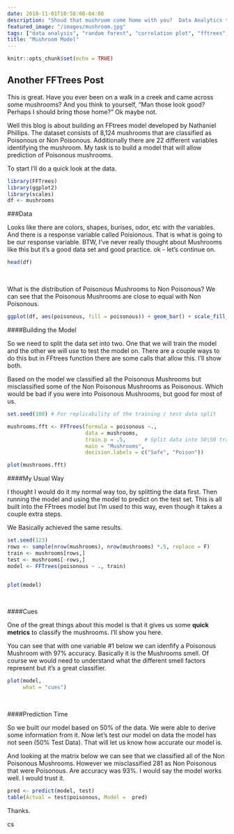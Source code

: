 ```yaml
---
date: 2018-11-01T10:58:08-04:00
description: "Shoud that mushroom come home with you?  Data Analytics to the Rescue by Chris Shockley"
featured_image: "/images/mushroom.jpg"
tags: ["data analysis", "random forest", "correlation plot", "fftrees", "exploratory analysis"]
title: "Mushroom Model"
---
```




```r
knitr::opts_chunk$set(echo = TRUE)
```


## Another FFTrees Post  

This is great.  Have you ever been on a walk in a creek and came across some mushrooms?  And you think to yourself, "Man those look good?  Perhaps I should bring those home?"  Ok maybe not. 

Well this blog is about building an FFtrees model developed by Nathaniel Phillips.  The dataset consists of 8,124 mushrooms that are classified as Poisonous or Non Poisonous.  Additionally there are 22 different variables identifying the mushroom.  My task is to build a model that will allow prediction of Poisonous mushrooms.

To start I'll do a quick look at the data.
```r
library(FFTrees)
library(ggplot2)
library(scales)
df <- mushrooms
```

###Data

Looks like there are colors, shapes, burises, odor, etc with the variables. And there is a response variable called Poisionous.  That is what is going to be our response variable.  BTW, I've never really thought about Mushrooms like this but it's a good data set and good practice.  ok - let's continue on.  

```r
head(df)
```
<br>

What is the distribution of Poisonous Mushrooms to Non Poisonous?  We can see that the Poisonous Mushrooms are close to equal with Non Poisonous.  

```r
ggplot(df, aes(poisonous, fill = poisonous)) + geom_bar() + scale_fill_brewer(palette="Dark2") + labs(title = "Count of Poisonous and Non Poisonous Mushrooms", x = "", y = "Count", caption = "Data:Mushroom Data Set", subtitle = "How many are Poisonous?") + theme(plot.title = element_text(size = 16, face = "bold", family = "mono", hjust = .5), plot.subtitle = element_text(size = 12, family = "mono", hjust = .5)) + labs(fill = "Poisonous") + scale_y_continuous(labels = comma)
```


####Building the Model

So we need to split the data set into two.  One that we will train the model and the other we will use to test the model on.  There are a couple ways to do this but in FFtrees function there are some calls that allow this.  I'll show both. 
<br>

Based on the model we classified all the Poisonous Mushrooms but misclassified some of the Non Poisonous Mushrooms as Poisonous.  Which would be bad if you were into Poisonous Mushrooms, but good for most of us.

```r
set.seed(100) # For replicability of the training / test data split

mushrooms.fft <- FFTrees(formula = poisonous ~.,
                         data = mushrooms,
                         train.p = .5,      # Split data into 50\50 training \ test
                         main = "Mushrooms",
                         decision.labels = c("Safe", "Poison")) 

```

```r
plot(mushrooms.fft)
```

####My Usual Way

I thought I would do it my normal way too, by splitting the data first.  Then running the model and using the model to predict on the test set.  This is all built into the FFtrees model but I'm used to this way, even though it takes a couple extra steps.

We Basically achieved the same results.
```r
set.seed(123)
rows <- sample(nrow(mushrooms), nrow(mushrooms) *.5, replace = F)
train <- mushrooms[rows,]
test <- mushrooms[-rows,]
model <- FFTrees(poisonous ~ ., train)


plot(model)
```
<br>

####Cues

One of the great things about this model is that it gives us some **quick metrics** to classify the mushrooms.  I'll show you here.

You can see that with one variable #1 below we can idenfify a Poisonous Mushroom with 97% accuracy.  Basically it is the Mushrooms smell.  Of course we would need to understand what the different smell factors represent but it's a great classifier.  

```r
plot(model, 
     what = "cues")
```

<br>

####Prediction Time

So we built our model based on 50% of the data.  We were able to derive some information from it.  Now let's test our model on data the model has not seen (50% Test Data).  That will let us know how accurate our model is.  

And looking at the matrix below we can see that we classified all of the Non Poisonous Mushrooms.  However we misclassified 281 as Non Poisonous that were Poisonous.  Are accuracy was 93%.  I would say the model works well.  I would trust it.

```r
pred <- predict(model, test)
table(Actual = test$poisonous, Model =  pred)

```


Thanks.

cs
